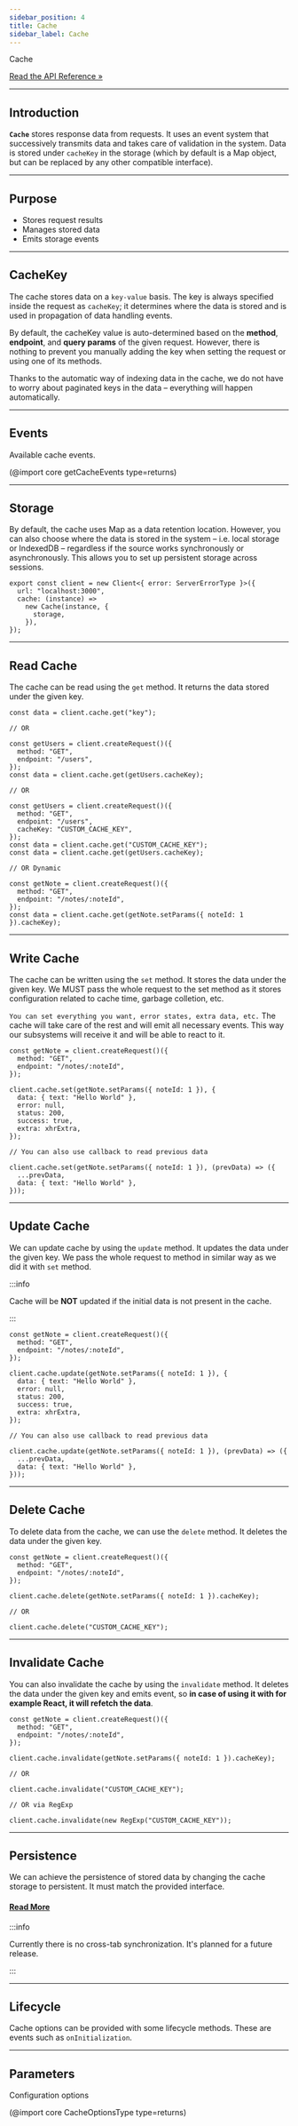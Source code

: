```yaml
---
sidebar_position: 4
title: Cache
sidebar_label: Cache
---
```


<div class="api-link">
  <div class="api-link-title">Cache</div>
  <div class="api-link-sub-title">

[Read the API Reference »](/api/Hyper-Fetch/Class/Cache.mdx)

  </div>
</div>

---

## Introduction

**`Cache`** stores response data from requests. It uses an event system that successively transmits data and takes care
of validation in the system. Data is stored under `cacheKey` in the storage (which by default is a Map object, but can
be replaced by any other compatible interface).

---

## Purpose

- Stores request results
- Manages stored data
- Emits storage events

---

## CacheKey

The cache stores data on a `key-value` basis. The key is always specified inside the request as `cacheKey`; it
determines where the data is stored and is used in propagation of data handling events.

By default, the cacheKey value is auto-determined based on the **method**, **endpoint**, and **query params** of the
given request. However, there is nothing to prevent you manually adding the key when setting the request or using one of
its methods.

Thanks to the automatic way of indexing data in the cache, we do not have to worry about paginated keys in the data –
everything will happen automatically.

---

## Events

Available cache events.

(@import core getCacheEvents type=returns)

---

## Storage

By default, the cache uses Map as a data retention location. However, you can also choose where the data is stored in
the system – i.e. local storage or IndexedDB – regardless if the source works synchronously or asynchronously. This
allows you to set up persistent storage across sessions.

```tsx
export const client = new Client<{ error: ServerErrorType }>({
  url: "localhost:3000",
  cache: (instance) =>
    new Cache(instance, {
      storage,
    }),
});
```

---

## Read Cache

The cache can be read using the `get` method. It returns the data stored under the given key.

```tsx
const data = client.cache.get("key");

// OR

const getUsers = client.createRequest()({
  method: "GET",
  endpoint: "/users",
});
const data = client.cache.get(getUsers.cacheKey);

// OR

const getUsers = client.createRequest()({
  method: "GET",
  endpoint: "/users",
  cacheKey: "CUSTOM_CACHE_KEY",
});
const data = client.cache.get("CUSTOM_CACHE_KEY");
const data = client.cache.get(getUsers.cacheKey);

// OR Dynamic

const getNote = client.createRequest()({
  method: "GET",
  endpoint: "/notes/:noteId",
});
const data = client.cache.get(getNote.setParams({ noteId: 1 }).cacheKey);
```

---

## Write Cache

The cache can be written using the `set` method. It stores the data under the given key. We MUST pass the whole request
to the set method as it stores configuration related to cache time, garbage colletion, etc.

`You can set everything you want, error states, extra data, etc.` The cache will take care of the rest and will emit all
necessary events. This way our subsystems will receive it and will be able to react to it.

```tsx
const getNote = client.createRequest()({
  method: "GET",
  endpoint: "/notes/:noteId",
});

client.cache.set(getNote.setParams({ noteId: 1 }), {
  data: { text: "Hello World" },
  error: null,
  status: 200,
  success: true,
  extra: xhrExtra,
});

// You can also use callback to read previous data

client.cache.set(getNote.setParams({ noteId: 1 }), (prevData) => ({
  ...prevData,
  data: { text: "Hello World" },
}));
```

---

## Update Cache

We can update cache by using the `update` method. It updates the data under the given key. We pass the whole request to
method in similar way as we did it with `set` method.

:::info

Cache will be **NOT** updated if the initial data is not present in the cache.

:::

```tsx
const getNote = client.createRequest()({
  method: "GET",
  endpoint: "/notes/:noteId",
});

client.cache.update(getNote.setParams({ noteId: 1 }), {
  data: { text: "Hello World" },
  error: null,
  status: 200,
  success: true,
  extra: xhrExtra,
});

// You can also use callback to read previous data

client.cache.update(getNote.setParams({ noteId: 1 }), (prevData) => ({
  ...prevData,
  data: { text: "Hello World" },
}));
```

---

## Delete Cache

To delete data from the cache, we can use the `delete` method. It deletes the data under the given key.

```tsx
const getNote = client.createRequest()({
  method: "GET",
  endpoint: "/notes/:noteId",
});

client.cache.delete(getNote.setParams({ noteId: 1 }).cacheKey);

// OR

client.cache.delete("CUSTOM_CACHE_KEY");
```

---

## Invalidate Cache

You can also invalidate the cache by using the `invalidate` method. It deletes the data under the given key and emits
event, so **in case of using it with for example React, it will refetch the data**.

```tsx
const getNote = client.createRequest()({
  method: "GET",
  endpoint: "/notes/:noteId",
});

client.cache.invalidate(getNote.setParams({ noteId: 1 }).cacheKey);

// OR

client.cache.invalidate("CUSTOM_CACHE_KEY");

// OR via RegExp

client.cache.invalidate(new RegExp("CUSTOM_CACHE_KEY"));
```

---

## Persistence

We can achieve the persistence of stored data by changing the cache storage to persistent. It must match the provided
interface.

#### [Read More](/guides/02-advanced/persistence.mdx)

:::info

Currently there is no cross-tab synchronization. It's planned for a future release.

:::

---

## Lifecycle

Cache options can be provided with some lifecycle methods. These are events such as `onInitialization`.

---

## Parameters

Configuration options

(@import core CacheOptionsType type=returns)
